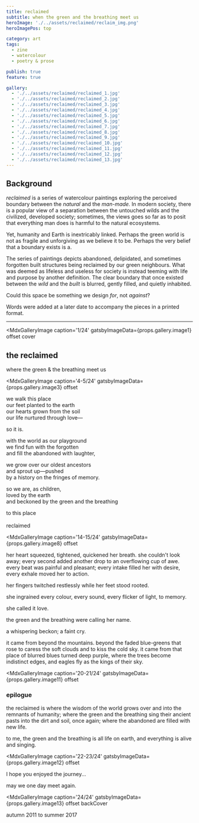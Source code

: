 ```yaml
---
title: reclaimed
subtitle: when the green and the breathing meet us
heroImage: './../assets/reclaimed/reclaim_img.png'
heroImagePos: top

category: art
tags:
  - zine
  - watercolour
  - poetry & prose

publish: true
feature: true

gallery:
  - './../assets/reclaimed/reclaimed_1.jpg'
  - './../assets/reclaimed/reclaimed_2.jpg'
  - './../assets/reclaimed/reclaimed_3.jpg'
  - './../assets/reclaimed/reclaimed_4.jpg'
  - './../assets/reclaimed/reclaimed_5.jpg'
  - './../assets/reclaimed/reclaimed_6.jpg'
  - './../assets/reclaimed/reclaimed_7.jpg'
  - './../assets/reclaimed/reclaimed_8.jpg'
  - './../assets/reclaimed/reclaimed_9.jpg'
  - './../assets/reclaimed/reclaimed_10.jpg'
  - './../assets/reclaimed/reclaimed_11.jpg'
  - './../assets/reclaimed/reclaimed_12.jpg'
  - './../assets/reclaimed/reclaimed_13.jpg'
---
```


<!-- imports from jsx can go here -->

## Background

*reclaimed* is a series of watercolour paintings exploring the perceived boundary between the *natural* and the *man-made.* In modern society, there is a popular view of a separation between the untouched wilds and the civilized, developed society; sometimes, the views goes so far as to posit that everything man does is harmful to the natural ecosystems.

Yet, humanity and Earth is inextricably linked. Perhaps the green world is not as fragile and unforgiving as we believe it to be. Perhaps the very belief that a boundary exists is a.

The series of paintings depicts abandoned, delipidated, and sometimes forgotten built structures being reclaimed by our green neighbours. What was deemed as lifeless and useless for society is instead teeming with life and purpose by another definition. The clear boundary that once existed between the *wild* and the *built* is blurred, gently filled, and quietly inhabited.

Could this space be something we design *for*, not *against*?

Words were added at a later date to accompany the pieces in a printed format.

---

<MdxGalleryImage
  caption='1/24'
  gatsbyImageData={props.gallery.image1}
  offset cover
>

  ## the reclaimed
  where the green & the breathing meet us

</MdxGalleryImage>

<MdxGalleryImage
  caption='2-3/24'
  gatsbyImageData={props.gallery.image2}
  offset
/>

<MdxGalleryImage
  caption='4-5/24'
  gatsbyImageData={props.gallery.image3}
  offset
>

  we walk this place  
  our feet planted to the earth  
  our hearts grown from the soil  
  our life nurtured through love&mdash;

  so it is.

  with the world as our playground  
  we find fun with the forgotten  
  and fill the abandoned with laughter,

  we grow over our oldest ancestors  
  and sprout up&mdash;pushed  
  by a history on the fringes of memory.

  so we are, as children,  
  loved by the earth  
  and beckoned by the green and the breathing

  to this place  
  <br />
  reclaimed

</MdxGalleryImage>

<MdxGalleryImage
  caption='6-7/24'
  gatsbyImageData={props.gallery.image4}
  offset
/>

<MdxGalleryImage
  caption='8-9/24'
  gatsbyImageData={props.gallery.image5}
  offset
/>

<MdxGalleryImage
  caption='10-11/24'
  gatsbyImageData={props.gallery.image6}
  offset
/>

<MdxGalleryImage
  caption='12-13/24'
  gatsbyImageData={props.gallery.image7}
  offset
/>

<MdxGalleryImage
  caption='14-15/24'
  gatsbyImageData={props.gallery.image8}
  offset
>

  her heart squeezed, tightened, quickened her breath. she couldn't look away; every second added another drop to an overflowing cup of awe. every beat was painful and pleasant; every intake filled her with desire, every exhale moved her to action.

  her fingers twitched restlessly while her feet stood rooted.

  she ingrained every colour, every sound, every flicker of light, to memory.

  she called it love.

  the green and the breathing were calling her name.

  a whispering beckon; a faint cry.

  it came from beyond the mountains. beyond the faded blue-greens that rose to caress the soft clouds and to kiss the cold sky. it came from that place of blurred blues turned deep purple, where the trees become indistinct edges, and eagles fly as the kings of their sky.

</MdxGalleryImage>

<MdxGalleryImage
  caption='16-17/24'
  gatsbyImageData={props.gallery.image9}
  offset
/>

<MdxGalleryImage
  caption='18-19/24'
  gatsbyImageData={props.gallery.image10}
  offset
/>

<MdxGalleryImage
  caption='20-21/24'
  gatsbyImageData={props.gallery.image11}
  offset
>

  ### epilogue

  the reclaimed is where the wisdom of the world grows over and into the remnants of humanity; where the green and the breathing sing their ancient pasts into the dirt and soil, once again; where the abandoned are filled with new life.

  to me, the green and the breathing is all life on earth, and everything is alive and singing.

</MdxGalleryImage>

<MdxGalleryImage
  caption='22-23/24'
  gatsbyImageData={props.gallery.image12}
  offset
>

  I hope you enjoyed the journey...

  may we one day meet again.

</MdxGalleryImage>

<MdxGalleryImage
  caption='24/24'
  gatsbyImageData={props.gallery.image13}
  offset backCover
>

  autumn 2011 to summer 2017

</MdxGalleryImage>